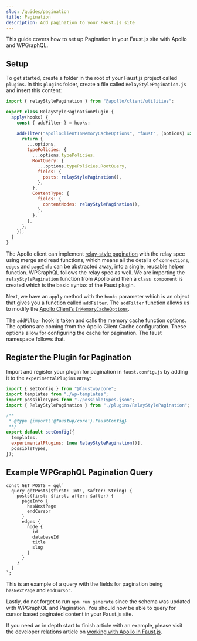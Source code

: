 ```yaml
---
slug: /guides/pagination
title: Pagination
description: Add pagination to your Faust.js site
---
```


This guide covers how to set up Pagination in your Faust.js site with Apollo and WPGraphQL.

## Setup

To get started, create a folder in the root of your Faust.js project called `plugins`.  In this `plugins` folder, create a file called `RelayStylePagination.js` and insert this content:

```js
import { relayStylePagination } from "@apollo/client/utilities";

export class RelayStylePaginationPlugin {
  apply(hooks) {
    const { addFilter } = hooks;

    addFilter("apolloClientInMemoryCacheOptions", "faust", (options) => {
      return {
        ...options,
        typePolicies: {
          ...options.typePolicies,
          RootQuery: {
            ...options.typePolicies.RootQuery,
            fields: {
              posts: relayStylePagination(),
            },
          },
          ContentType: {
            fields: {
              contentNodes: relayStylePagination(),
            },
          },
        },
      };
    });
  }
}
```
The Apollo client can implement [relay-style pagination](https://www.apollographql.com/docs/react/pagination/cursor-based/) with the relay spec using merge and read functions, which means all the details of `connections`, `edges` and `pageInfo` can be abstracted away, into a single, reusable helper function. WPGraphQL follows the relay spec as well.
We are importing the `relayStylePagination` function from Apollo and then a `class component` is created which is the basic syntax of the Faust plugin.

Next, we have an `apply` method with the `hooks` parameter which is an object that gives you a function called `addFilter`. The `addFilter` function allows us to modify the [Apollo Client’s `InMemoryCacheOptions`](https://www.apollographql.com/docs/react/caching/cache-configuration/).

The `addFilter` hook is taken and calls the memory cache function options. The options are coming from the Apollo Client Cache configuration. These options allow for configuring the cache for  pagination. The faust namespace follows that.

## Register the Plugin for Pagination

Import and register your plugin for pagination in `faust.config.js` by adding it to the `experimentalPlugins` array:

```js
import { setConfig } from "@faustwp/core";
import templates from "./wp-templates";
import possibleTypes from "./possibleTypes.json";
import { RelayStylePagination } from "./plugins/RelayStylePagination";

/**
 * @type {import('@faustwp/core').FaustConfig}
 **/
export default setConfig({
  templates,
  experimentalPlugins: [new RelayStylePagination()],
  possibleTypes,
});
```

## Example WPGraphQL Pagination Query

```
const GET_POSTS = gql`
  query getPosts($first: Int!, $after: String) {
    posts(first: $first, after: $after) {
      pageInfo {
        hasNextPage
        endCursor
      }
      edges {
        node {
          id
          databaseId
          title
          slug
        }
      }
    }
  }
`;
```
This is an example of a query with the fields for pagination being `hasNextPage` and `endCursor`.


Lastly, do not forget to run `npm run generate` since the schema was updated with WPGraphQL and Pagination.  You should now be able to query for cursor based paginated content in your Faust.js site.

If you need an in depth start to finish article with an example, please visit the developer relations article on [working with Apollo in Faust.js](https://developers.wpengine.com/blog/working-with-the-apollo-client-in-faust-js).



